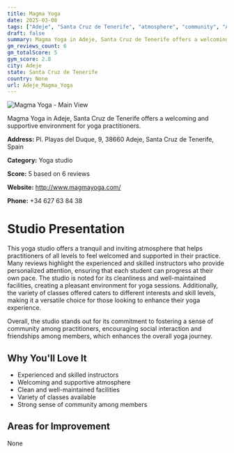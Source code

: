 ```yaml
---
title: Magma Yoga
date: 2025-03-08
tags: ["Adeje", "Santa Cruz de Tenerife", "atmosphere", "community", "Adeje"]  
draft: false
summary: Magma Yoga in Adeje, Santa Cruz de Tenerife offers a welcoming and supportive environment for yoga practitioners.
gm_reviews_count: 6
gm_totalScore: 5
gym_score: 2.8
city: Adeje
state: Santa Cruz de Tenerife
country: None
url: Adeje_Magma_Yoga
---
```


<div className="aspect-[16/9] relative my-8">
  <img 
    src="https://lh5.googleusercontent.com/p/AF1QipOsTnLD0Evb19v-KO2p5h5pLmvzoy7Cwfsmdcwe=w1920-h1080-k-no"
    alt="Magma Yoga - Main View"
    className="object-cover absolute inset-0 w-full h-full rounded-lg"
  />
</div>

Magma Yoga in Adeje, Santa Cruz de Tenerife offers a welcoming and supportive environment for yoga practitioners.

**Address:** Pl. Playas del Duque, 9, 38660 Adeje, Santa Cruz de Tenerife, Spain

**Category:** Yoga studio

**Score:** 5 based on 6 reviews

**Website:** http://www.magmayoga.com/

**Phone:** +34 627 63 84 38

# Studio Presentation

This yoga studio offers a tranquil and inviting atmosphere that helps practitioners of all levels to feel welcomed and supported in their practice. Many reviews highlight the experienced and skilled instructors who provide personalized attention, ensuring that each student can progress at their own pace. The studio is noted for its cleanliness and well-maintained facilities, creating a pleasant environment for yoga sessions. Additionally, the variety of classes offered caters to different interests and skill levels, making it a versatile choice for those looking to enhance their yoga experience.

Overall, the studio stands out for its commitment to fostering a sense of community among practitioners, encouraging social interaction and friendships among members, which enhances the overall yoga journey.

## Why You'll Love It

- Experienced and skilled instructors
- Welcoming and supportive atmosphere
- Clean and well-maintained facilities
- Variety of classes available
- Strong sense of community among members

## Areas for Improvement

None

<div className="grid grid-cols-1 xl:grid-cols-2 gap-4 my-8">

</div>